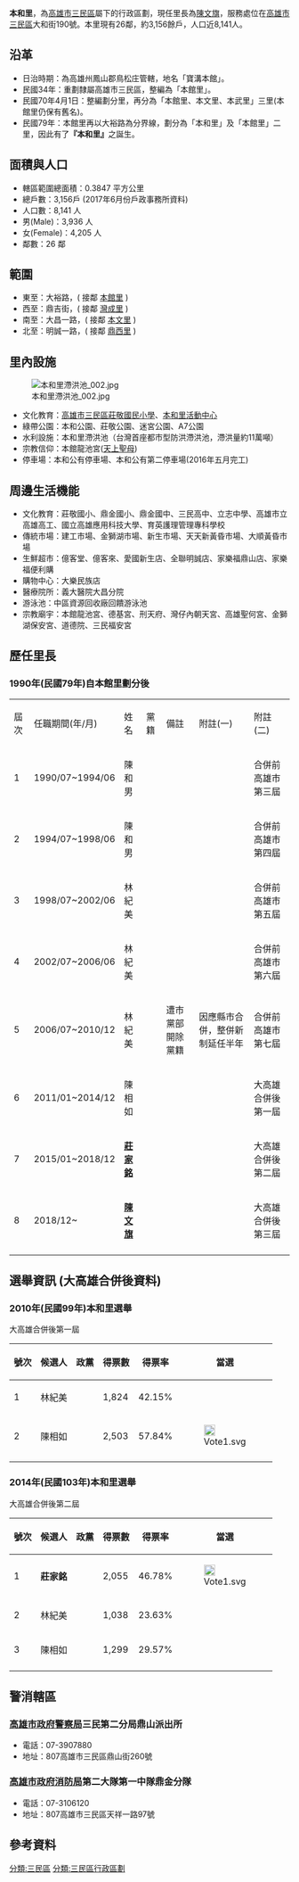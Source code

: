 {{Unreferenced|time=2022-02-16T04:48:11+00:00}}
{{ROC Village or Li Info
| Village/LiName = 本和
| Village/Li = 里
| City/CountyName = 高雄市
| DivName = 三民區
| OldName = 
| AreaTotal = 0.3553
| Sub = 26
| HouseholdTotal = 3164
| YearMonth = [[民國106年|106年]]2月
| PopTotal = 8,140
| Male = 3,929
| Female = 4,211
| Longitude = 
| Latitude = 
| Neighbors = [[本文里|本文里]]、[[本館里|本館里]]、[[灣成里|灣成里]]、[[鼎西里|鼎西里]]
| MapLocation = 本和里位置地圖.jpg
| Head = [[陳文旗|陳文旗]]
| Address = 大和街190號
| Website =
| Caption = 
| DataSource = * []
* [http://smd.kcg.gov.tw/visit_town_detail.php?type=1&id=12 本和里 - 三民區公所]
}}
'''本和里'''，為[[高雄市|高雄市]][[三民區|三民區]]屬下的行政區劃，現任里長為[[陳文旗|陳文旗]]，服務處位在[[高雄市|高雄市]][[三民區|三民區]]大和街190號。本里現有26鄰，約3,156餘戶，人口近8,141人。

== 沿革 ==
*日治時期：為高雄州鳳山郡鳥松庄管轄，地名「寶溝本館」。
*民國34年：重劃隸屬高雄市三民區，整編為「本館里」。
*民國70年4月1日：整編劃分里，再分為「本館里、本文里、本武里」三里(本館里仍保有舊名)。
*民國79年：本館里再以大裕路為分界線，劃分為「本和里」及「本館里」二里，因此有了'''『本和里』'''之誕生。

== 面積與人口 ==
*轄區範圍總面積：0.3847 平方公里
*總戶數：3,156戶 (2017年6月份戶政事務所資料)
*人口數：8,141 人
*男(Male)：3,936 人
*女(Female)：4,205 人
*鄰數：26 鄰

== 範圍 ==
*東至：大裕路，( 接鄰 [[本館里|本館里]] )
*西至：鼎吉街，( 接鄰 [[灣成里|灣成里]] )
*南至：大昌一路，( 接鄰 [[本文里|本文里]] )
*北至：明誠一路，( 接鄰 [[鼎西里|鼎西里]] )

== 里內設施 ==
[[File:本和里滯洪池_002.jpg|thumb]]
*文化教育：[[高雄市三民區莊敬國民小學|高雄市三民區莊敬國民小學]]、[[本和里活動中心|本和里活動中心]]
*綠帶公園：本和公園、莊敬公園、迷宮公園、A7公園
*水利設施：本和里滯洪池（台灣首座都市型防洪滯洪池，滯洪量約11萬噸）
*宗教信仰：本館龍池宮([[天上聖母|天上聖母]])
*停車場：本和公有停車場、本和公有第二停車場(2016年五月完工)

== 周邊生活機能 ==
*文化教育：莊敬國小、鼎金國小、鼎金國中、三民高中、立志中學、高雄市立高雄高工、國立高雄應用科技大學、育英護理管理專科學校
*傳統市場：建工市場、金獅湖市場、新生市場、天天新黃昏市場、大順黃昏市場
*生鮮超市：億客堂、億客來、愛國新生店、全聯明誠店、家樂福鼎山店、家樂福便利購
*購物中心：大樂民族店
*醫療院所：義大醫院大昌分院
*游泳池：中區資源回收廠回饋游泳池
*宗教廟宇：本館龍池宮、德基宮、刑天府、灣仔內朝天宮、高雄聖何宮、金獅湖保安宮、道德院、三民福安宮

== 歷任里長 ==
=== 1990年(民國79年)自本館里劃分後 ===
{| class="wikitable"
|屆次||任職期間(年/月)||姓名||黨籍||備註||附註(一)||附註(二)
|-
|1
|1990/07~1994/06
|陳和男
|{{KMT}}
|
|
|合併前高雄市第三屆
|-
|2
|1994/07~1998/06
|陳和男
|{{KMT}}
|
|
|合併前高雄市第四屆
|-
|3
|1998/07~2002/06
|林紀美
|{{民主進步黨}}
|
|
|合併前高雄市第五屆
|-
|4
|2002/07~2006/06
|林紀美
|{{民主進步黨}}
|
|
|合併前高雄市第六屆
|-
|5
|2006/07~2010/12
|林紀美
|{{民主進步黨}}
|遭市黨部開除黨籍
|因應縣市合併，整併新制延任半年
|合併前高雄市第七屆
|-
|6
|2011/01~2014/12
|陳相如
|{{無黨籍}}
|
|
|大高雄合併後第一屆
|-
|7
|2015/01~2018/12
|'''[[莊家銘|莊家銘]]'''
|{{民主進步黨}}
|
|
|大高雄合併後第二屆
|-
|8
|2018/12~
|'''[[陳文旗|陳文旗]]'''
|{{無黨籍}}
|
|
|大高雄合併後第三屆
|-
|}

== 選舉資訊 (大高雄合併後資料) ==
=== 2010年(民國99年)本和里選舉 ===
大高雄合併後第一屆

{| class="wikitable"
!號次
!候選人
!政黨
!得票數
!得票率
!當選
|-
|1
|林紀美
|{{無黨籍}}
|1,824
|42.15%
|
|-
|2
|陳相如
|{{無黨籍}}
|2,503
|57.84%
|[[File:Vote1.svg|20px]]
|-
|}

=== 2014年(民國103年)本和里選舉 ===
大高雄合併後第二屆

{| class="wikitable"
!號次
!候選人
!政黨
!得票數
!得票率
!當選
|-
|1
|'''莊家銘'''
|{{DPP}}
|2,055
|46.78%
|[[File:Vote1.svg|20px]]
|-
|2
|林紀美
|{{無黨籍}}
|1,038
|23.63%
|
|-
|3
|陳相如
|{{無黨籍}}
|1,299
|29.57%
|
|-
|}

== 警消轄區 ==
=== [[高雄市政府警察局|高雄市政府警察局]]三民第二分局鼎山派出所 ===
* 電話：07-3907880
* 地址：807高雄市三民區鼎山街260號

=== [[高雄市政府消防局|高雄市政府消防局]]第二大隊第一中隊鼎金分隊 ===
* 電話：07-3106120
* 地址：807高雄市三民區天祥一路97號

== 參考資料 ==
<references/>

{{高雄市三民區}}

[[分類:三民區|分類:三民區]]
[[分類:三民區行政區劃|分類:三民區行政區劃]]